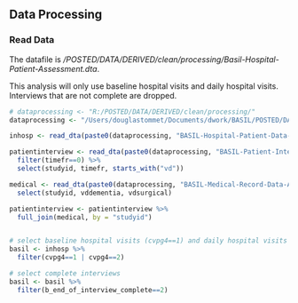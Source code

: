 
## Data Processing
### Read Data

The datafile is */POSTED/DATA/DERIVED/clean/processing/Basil-Hospital-Patient-Assessment.dta*.  

This analysis will only use baseline hospital visits and daily hospital visits.  Interviews that are not complete are dropped.

```r
# dataprocessing <- "R:/POSTED/DATA/DERIVED/clean/processing/"
dataprocessing <- "/Users/douglastommet/Documents/dwork/BASIL/POSTED/DATA/DERIVED/clean/processing/"

inhosp <- read_dta(paste0(dataprocessing, "BASIL-Hospital-Patient-Data-Analysis-File.dta"))

patientinterview <- read_dta(paste0(dataprocessing, "BASIL-Patient-Interview-Data-Analysis-File.dta")) %>%
  filter(timefr==0) %>%
  select(studyid, timefr, starts_with("vd"))

medical <- read_dta(paste0(dataprocessing, "BASIL-Medical-Record-Data-Analysis-File.dta")) %>%
  select(studyid, vddementia, vdsurgical)

patientinterview <- patientinterview %>%
  full_join(medical, by = "studyid")


# select baseline hospital visits (cvpg4==1) and daily hospital visits (cvpg4==2)
basil <- inhosp %>%
  filter(cvpg4==1 | cvpg4==2)

# select complete interviews
basil <- basil %>%
  filter(b_end_of_interview_complete==2)

```



